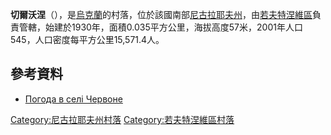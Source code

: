 {{coord|47|3|44|N|32|22|44|E|scale:100000|display=title}}

'''切爾沃涅'''（{{lang-uk|Червоне}}），是[[烏克蘭|烏克蘭]]的村落，位於該國南部[[尼古拉耶夫州|尼古拉耶夫州]]，由[[若夫特涅維區|若夫特涅維區]]負責管轄，始建於1930年，面積0.035平方公里，海拔高度57米，2001年人口545，人口密度每平方公里15,571.4人。

==參考資料==
* [http://weather.in.ua/ua/nikolaevskaja/28012 Погода в селі Червоне] {{Wayback|url=http://weather.in.ua/ua/nikolaevskaja/28012 |date=20160607113823 }}

[[Category:尼古拉耶夫州村落|Category:尼古拉耶夫州村落]]
[[Category:若夫特涅維區村落|Category:若夫特涅維區村落]]


{{Mykolaiv-geo-stub}}